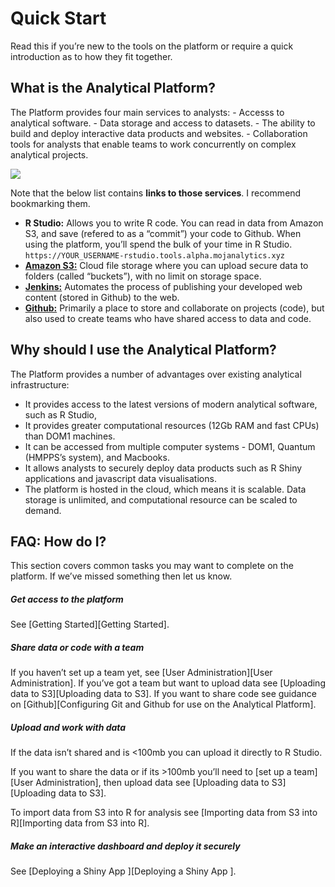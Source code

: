# Quick Start

Read this if you're new to the tools on the platform or require a quick introduction as to how they fit together.

## What is the Analytical Platform?

The Platform provides four main services to analysts:
- Accesss to analytical software.
- Data storage and access to datasets.
- The ability to build and deploy interactive data products and websites.
- Collaboration tools for analysts that enable teams to work concurrently on complex analytical projects.

![](images/quick_start/platform.png)

Note that the below list contains **links to those services**. I recommend bookmarking them.

- **R Studio:** Allows you to write R code. You can read in data from Amazon S3, and save (refered to as a "commit") your code to Github. When using the platform, you'll spend the bulk of your time in R Studio.
  `https://YOUR_USERNAME-rstudio.tools.alpha.mojanalytics.xyz`
- [**Amazon S3:**](https://alpha-analytics-moj.eu.auth0.com/samlp/NpfImg4P3ynU6HFx7ivYmqUZWQHfwi3Y) Cloud file storage where you can upload secure data to folders (called "buckets"), with no limit on storage space.
- [**Jenkins:**](https://jenkins.services.alpha.mojanalytics.xyz/) Automates the process of publishing your developed web content (stored in Github) to the web.
- [**Github:**](https://github.com/moj-analytical-services) Primarily a place to store and collaborate on projects (code), but also used to create teams who have shared access to data and code.

## Why should I use the Analytical Platform?

The Platform provides a number of advantages over existing analytical infrastructure:

- It provides access to the latest versions of modern analytical software, such as R Studio,
- It provides greater computational resources (12Gb RAM and fast CPUs) than DOM1 machines.
- It can be accessed from multiple computer systems - DOM1, Quantum (HMPPS's system), and Macbooks. 
- It allows analysts to securely deploy data products such as R Shiny applications and javascript data visualisations.
- The platform is hosted in the cloud, which means it is scalable.  Data storage is unlimited, and computational resource can be scaled to demand.

##  FAQ: How do I?

This section covers common tasks you may want to complete on the platform. If we've missed something then let us know.

##### Get access to the platform{-}

See [Getting Started][Getting Started].

##### Share data or code with a team{-}
If you haven't set up a team yet, see [User Administration][User Administration].
If you've got a team but want to upload data see [Uploading data to S3][Uploading data to S3].
If you want to share code see guidance on [Github][Configuring Git and Github for use on the Analytical Platform].


##### Upload and work with data{-}

If the data isn't shared and is <100mb you can upload it directly to R Studio.

If you want to share the data or if its >100mb you'll need to [set up a team][User Administration], then upload data see [Uploading data to S3][Uploading data to S3].

To import data from S3 into R for analysis see [Importing data from S3 into R][Importing data from S3 into R].

##### Make an interactive dashboard and deploy it securely{-}

See [Deploying a Shiny App ][Deploying a Shiny App ].
